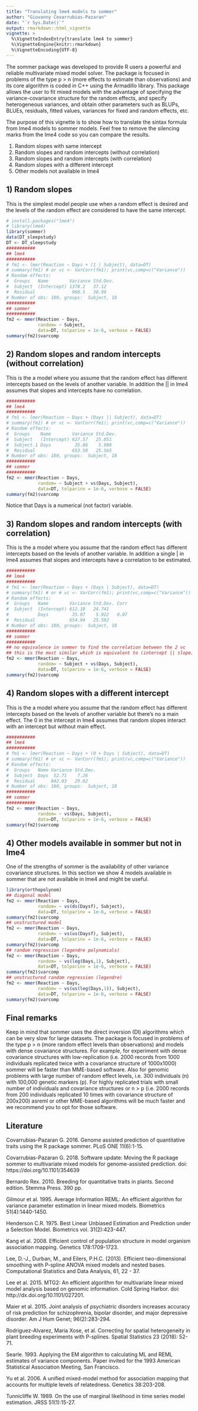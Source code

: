 ```yaml
---
title: "Translating lme4 models to sommer"
author: "Giovanny Covarrubias-Pazaran"
date: "`r Sys.Date()`"
output: rmarkdown::html_vignette
vignette: >
  %\VignetteIndexEntry{translate lme4 to sommer}
  %\VignetteEngine{knitr::rmarkdown}
  %\VignetteEncoding{UTF-8}
---
```


The sommer package was developed to provide R users a powerful and reliable multivariate mixed model solver. The package is focused in problems of the type p > n (more effects to estimate than observations) and its core algorithm is coded in C++ using the Armadillo library. This package allows the user to fit mixed models with the advantage of specifying the variance-covariance structure for the random effects, and specify heterogeneous variances, and obtain other parameters such as BLUPs, BLUEs, residuals, fitted values, variances for fixed and random effects, etc. 

The purpose of this vignette is to show how to translate the sintax formula from lme4 models to sommer models. Feel free to remove the silencing marks from the lme4 code so you can compare the results.

1) Random slopes with same intercept
2) Random slopes and random intercepts (without correlation)
3) Random slopes and random intercepts (with correlation)
4) Random slopes with a different intercept
5) Other models not available in lme4

## 1) Random slopes

This is the simplest model people use when a random effect is desired and the levels of the random effect are considered to have the same intercept.

```r
# install.packages("lme4")
# library(lme4)
library(sommer)
data(DT_sleepstudy)
DT <- DT_sleepstudy
###########
## lme4
###########
# fm1 <- lmer(Reaction ~ Days + (1 | Subject), data=DT)
# summary(fm1) # or vc <- VarCorr(fm1); print(vc,comp=c("Variance"))
# Random effects:
#  Groups   Name        Variance Std.Dev.
#  Subject  (Intercept) 1378.2   37.12   
#  Residual              960.5   30.99   
# Number of obs: 180, groups:  Subject, 18
###########
## sommer
###########
fm2 <- mmer(Reaction ~ Days,
            random= ~ Subject, 
            data=DT, tolparinv = 1e-6, verbose = FALSE)
summary(fm2)$varcomp


```

## 2) Random slopes and random intercepts (without correlation)

This is the a model where you assume that the random effect has different intercepts based on the levels of another variable. In addition the || in lme4 assumes that slopes and intercepts have no correlation.

```r
###########
## lme4
###########
# fm1 <- lmer(Reaction ~ Days + (Days || Subject), data=DT)
# summary(fm1) # or vc <- VarCorr(fm1); print(vc,comp=c("Variance"))
# Random effects:
#  Groups    Name        Variance Std.Dev.
#  Subject   (Intercept) 627.57   25.051  
#  Subject.1 Days         35.86    5.988  
#  Residual              653.58   25.565  
# Number of obs: 180, groups:  Subject, 18
###########
## sommer
###########
fm2 <- mmer(Reaction ~ Days,
            random= ~ Subject + vs(Days, Subject), 
            data=DT, tolparinv = 1e-6, verbose = FALSE)
summary(fm2)$varcomp

```

Notice that Days is a numerical (not factor) variable.

## 3) Random slopes and random intercepts (with correlation)

This is the a model where you assume that the random effect has different intercepts based on the levels of another variable. In addition a single | in lme4 assumes that slopes and intercepts have a correlation to be estimated.

```r
###########
## lme4
###########
# fm1 <- lmer(Reaction ~ Days + (Days | Subject), data=DT)
# summary(fm1) # or # vc <- VarCorr(fm1); print(vc,comp=c("Variance"))
# Random effects:
#  Groups   Name        Variance Std.Dev. Corr
#  Subject  (Intercept) 612.10   24.741       
#           Days         35.07    5.922   0.07
#  Residual             654.94   25.592       
# Number of obs: 180, groups:  Subject, 18
###########
## sommer
###########
## no equivalence in sommer to find the correlation between the 2 vc
## this is the most similar which is equivalent to (intercept || slope)
fm2 <- mmer(Reaction ~ Days,
            random= ~ Subject + vs(Days, Subject), 
            data=DT, tolparinv = 1e-6, verbose = FALSE)
summary(fm2)$varcomp

```

## 4) Random slopes with a different intercept

This is the a model where you assume that the random effect has different intercepts based on the levels of another variable but there's no a main effect. The 0 in the intercept in lme4 assumes that random slopes interact with an intercept but without main effect.

```r
###########
## lme4
###########
# fm1 <- lmer(Reaction ~ Days + (0 + Days | Subject), data=DT)
# summary(fm1) # or vc <- VarCorr(fm1); print(vc,comp=c("Variance"))
# Random effects:
#  Groups   Name Variance Std.Dev.
#  Subject  Days  52.71    7.26   
#  Residual      842.03   29.02   
# Number of obs: 180, groups:  Subject, 18
###########
## sommer
###########
fm2 <- mmer(Reaction ~ Days,
            random= ~ vs(Days, Subject), 
            data=DT, tolparinv = 1e-6, verbose = FALSE)
summary(fm2)$varcomp

```

## 4) Other models available in sommer but not in lme4

One of the strengths of sommer is the availability of other variance covariance structures. In this section we show 4 models available in sommer that are not available in lme4 and might be useful.

```r
library(orthopolynom)
## diagonal model
fm2 <- mmer(Reaction ~ Days,
            random= ~ vs(ds(Daysf), Subject), 
            data=DT, tolparinv = 1e-6, verbose = FALSE)
summary(fm2)$varcomp
## unstructured model
fm2 <- mmer(Reaction ~ Days,
            random= ~ vs(us(Daysf), Subject), 
            data=DT, tolparinv = 1e-6, verbose = FALSE)
summary(fm2)$varcomp
## random regression (legendre polynomials)
fm2 <- mmer(Reaction ~ Days,
            random= ~ vs(leg(Days,1), Subject), 
            data=DT, tolparinv = 1e-6, verbose = FALSE)
summary(fm2)$varcomp
## unstructured random regression (legendre)
fm2 <- mmer(Reaction ~ Days,
            random= ~ vs(us(leg(Days,1)), Subject), 
            data=DT, tolparinv = 1e-6, verbose = FALSE)
summary(fm2)$varcomp


```

## Final remarks

Keep in mind that sommer uses the direct inversion (DI) algorithms which can be very slow for large datasets. The package is focused in problems of the type p > n (more random effect levels than observations) and models with dense covariance structures. For example, for experiment with dense covariance structures with low-replication (i.e. 2000 records from 1000 individuals replicated twice with a covariance structure of 1000x1000) sommer will be faster than MME-based software. Also for genomic problems with large number of random effect levels, i.e. 300 individuals (n) with 100,000 genetic markers (p). For highly replicated trials with small number of individuals and covariance structures or n > p (i.e. 2000 records from 200 individuals replicated 10 times with covariance structure of 200x200) asreml or other MME-based algorithms will be much faster and we recommend you to opt for those software.

## Literature

Covarrubias-Pazaran G. 2016. Genome assisted prediction of quantitative traits using the R package sommer. PLoS ONE 11(6):1-15.

Covarrubias-Pazaran G. 2018. Software update: Moving the R package sommer to multivariate mixed models for genome-assisted prediction. doi: https://doi.org/10.1101/354639

Bernardo Rex. 2010. Breeding for quantitative traits in plants. Second edition. Stemma Press. 390 pp.

Gilmour et al. 1995. Average Information REML: An efficient algorithm for variance parameter estimation in linear mixed models. Biometrics 51(4):1440-1450.

Henderson C.R. 1975. Best Linear Unbiased Estimation and Prediction under a Selection Model. Biometrics vol. 31(2):423-447.

Kang et al. 2008. Efficient control of population structure in model organism association mapping. Genetics 178:1709-1723.

Lee, D.-J., Durban, M., and Eilers, P.H.C. (2013). Efficient two-dimensional smoothing with P-spline ANOVA mixed models and nested bases. Computational Statistics and Data Analysis, 61, 22 - 37.

Lee et al. 2015. MTG2: An efficient algorithm for multivariate linear mixed model analysis based on genomic information. Cold Spring Harbor. doi: http://dx.doi.org/10.1101/027201.

Maier et al. 2015. Joint analysis of psychiatric disorders increases accuracy of risk prediction for schizophrenia, bipolar disorder, and major depressive disorder. Am J Hum Genet; 96(2):283-294.

Rodriguez-Alvarez, Maria Xose, et al. Correcting for spatial heterogeneity in plant breeding experiments with P-splines. Spatial Statistics 23 (2018): 52-71.

Searle. 1993. Applying the EM algorithm to calculating ML and REML estimates of variance components. Paper invited for the 1993 American Statistical Association Meeting, San Francisco.

Yu et al. 2006. A unified mixed-model method for association mapping that accounts for multiple levels of relatedness. Genetics 38:203-208.

Tunnicliffe W. 1989. On the use of marginal likelihood in time series model estimation. JRSS 51(1):15-27.